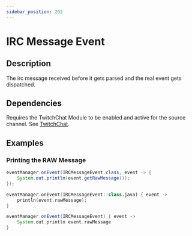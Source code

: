 ```yaml
---
sidebar_position: 202
---
```



# IRC Message Event

## Description

The irc message received before it gets parsed and the real event gets dispatched.

## Dependencies

Requires the TwitchChat Module to be enabled and active for the source channel. See [TwitchChat](../chat).

## Examples

### Printing the RAW Message

<Tabs groupId="code">
<TabItem value="java" label="Java">

```java
eventManager.onEvent(IRCMessageEvent.class, event -> {
	System.out.println(event.getRawMessage());
});
```

</TabItem>
<TabItem value="kotlin" label="Kotlin">

```kotlin
eventManager.onEvent(IRCMessageEvent::class.java) { event ->
	println(event.rawMessage);
}
```

</TabItem>
<TabItem value="groovy" label="Groovy">

```groovy
eventManager.onEvent(IRCMessageEvent) { event ->
	System.out.println event.rawMessage
}
```

</TabItem>
</Tabs>
